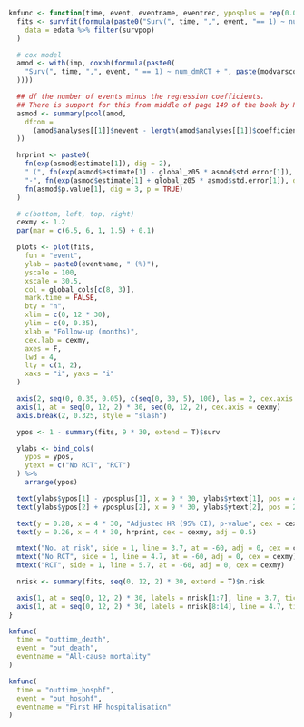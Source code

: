 ```r

kmfunc <- function(time, event, eventname, eventrec, yposplus = rep(0.015, 2)) {
  fits <- survfit(formula(paste0("Surv(", time, ",", event, "== 1) ~ num_dmRCT")),
    data = edata %>% filter(survpop)
  )

  # cox model
  amod <- with(imp, coxph(formula(paste0(
    "Surv(", time, ",", event, " == 1) ~ num_dmRCT + ", paste(modvarscox, collapse = " + ")
  ))))

  ## df the number of events minus the regression coefficients.
  ## There is support for this from middle of page 149 of the book by Parmer & Machin (ISBN 0471936405)
  asmod <- summary(pool(amod,
    dfcom =
      (amod$analyses[[1]]$nevent - length(amod$analyses[[1]]$coefficients))
  ))

  hrprint <- paste0(
    fn(exp(asmod$estimate[1]), dig = 2),
    " (", fn(exp(asmod$estimate[1] - global_z05 * asmod$std.error[1]), dig = 2),
    "-", fn(exp(asmod$estimate[1] + global_z05 * asmod$std.error[1]), dig = 2), "), ",
    fn(asmod$p.value[1], dig = 3, p = TRUE)
  )

  # c(bottom, left, top, right)
  cexmy <- 1.2
  par(mar = c(6.5, 6, 1, 1.5) + 0.1)

  plots <- plot(fits,
    fun = "event",
    ylab = paste0(eventname, " (%)"),
    yscale = 100,
    xscale = 30.5,
    col = global_cols[c(8, 3)],
    mark.time = FALSE,
    bty = "n",
    xlim = c(0, 12 * 30),
    ylim = c(0, 0.35),
    xlab = "Follow-up (months)",
    cex.lab = cexmy,
    axes = F,
    lwd = 4,
    lty = c(1, 2),
    xaxs = "i", yaxs = "i"
  )

  axis(2, seq(0, 0.35, 0.05), c(seq(0, 30, 5), 100), las = 2, cex.axis = cexmy)
  axis(1, at = seq(0, 12, 2) * 30, seq(0, 12, 2), cex.axis = cexmy)
  axis.break(2, 0.325, style = "slash")

  ypos <- 1 - summary(fits, 9 * 30, extend = T)$surv

  ylabs <- bind_cols(
    ypos = ypos,
    ytext = c("No RCT", "RCT")
  ) %>%
    arrange(ypos)

  text(ylabs$ypos[1] - yposplus[1], x = 9 * 30, ylabs$ytext[1], pos = 4, cex = cexmy)
  text(ylabs$ypos[2] + yposplus[2], x = 9 * 30, ylabs$ytext[2], pos = 2, cex = cexmy)

  text(y = 0.28, x = 4 * 30, "Adjusted HR (95% CI), p-value", cex = cexmy, adj = 0.5)
  text(y = 0.26, x = 4 * 30, hrprint, cex = cexmy, adj = 0.5)

  mtext("No. at risk", side = 1, line = 3.7, at = -60, adj = 0, cex = cexmy, font = 2)
  mtext("No RCT", side = 1, line = 4.7, at = -60, adj = 0, cex = cexmy)
  mtext("RCT", side = 1, line = 5.7, at = -60, adj = 0, cex = cexmy)

  nrisk <- summary(fits, seq(0, 12, 2) * 30, extend = T)$n.risk

  axis(1, at = seq(0, 12, 2) * 30, labels = nrisk[1:7], line = 3.7, tick = FALSE, cex.axis = cexmy)
  axis(1, at = seq(0, 12, 2) * 30, labels = nrisk[8:14], line = 4.7, tick = FALSE, cex.axis = cexmy)
}
```

```r
kmfunc(
  time = "outtime_death",
  event = "out_death",
  eventname = "All-cause mortality"
)
```

```r
kmfunc(
  time = "outtime_hosphf",
  event = "out_hosphf",
  eventname = "First HF hospitalisation"
)
```
